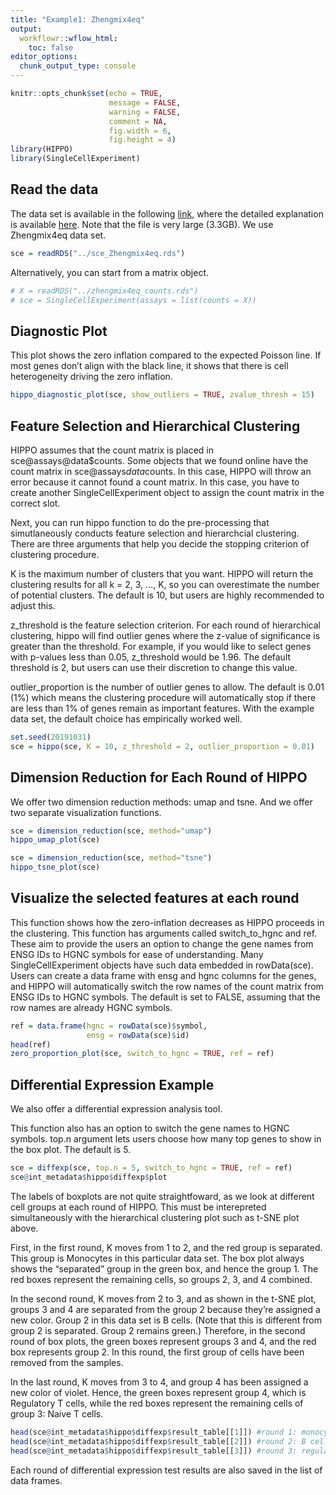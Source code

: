 ```yaml
---
title: "Example1: Zhengmix4eq"
output:
  workflowr::wflow_html:
    toc: false
editor_options:
  chunk_output_type: console
---
```

```r
knitr::opts_chunk$set(echo = TRUE,
                      message = FALSE,
                      warning = FALSE,
                      comment = NA,
                      fig.width = 6,
                      fig.height = 4)
library(HIPPO)
library(SingleCellExperiment)
```

## Read the data

The data set is available in the following [link](http://imlspenticton.uzh.ch/robinson_lab/DuoClustering2018/DuoClustering2018.tar.gz), where the detailed explanation is available [here](https://github.com/markrobinsonuzh/scRNAseq_clustering_comparison). Note that the file is very large (3.3GB). We use Zhengmix4eq data set. 

```r
sce = readRDS("../sce_Zhengmix4eq.rds")
```

Alternatively, you can start from a matrix object.

```r
# X = readRDS("../zhengmix4eq_counts.rds")
# sce = SingleCellExperiment(assays = list(counts = X))
```

## Diagnostic Plot

This plot shows the zero inflation compared to the expected Poisson line. If most genes don't align with the black line, it shows that there is cell heterogeneity driving the zero inflation.

```r
hippo_diagnostic_plot(sce, show_outliers = TRUE, zvalue_thresh = 15)
```

## Feature Selection and Hierarchical Clustering

HIPPO assumes that the count matrix is placed in sce@assays@data$counts. Some objects that we found online have the count matrix in sce@assays$data$counts. In this case, HIPPO will throw an error because it cannot found a count matrix. In this case, you have to create another SingleCellExperiment object to assign the count matrix in the correct slot.

Next, you can run hippo function to do the pre-processing that simutlaneously conducts feature selection and hierarchcial clustering. There are three arguments that help you decide the stopping criterion of clustering procedure.

K is the maximum number of clusters that you want. HIPPO will return the clustering results for all k = 2, 3, ..., K, so you can overestimate the number of potential clusters. The default is 10, but users are highly recommended to adjust this.

z_threshold is the feature selection criterion. For each round of hierarchical clustering, hippo will find outlier genes where the z-value of significance is greater than the threshold. For example, if you would like to select genes with p-values less than 0.05, z_threshold would be 1.96. The default threshold is 2, but users can use their discretion to change this value.

outlier_proportion is the number of outlier genes to allow. The default is 0.01 (1%) which means the clustering procedure will automatically stop if there are less than 1% of genes remain as important features. With the example data set, the default choice has empirically worked well.

```r
set.seed(20191031)
sce = hippo(sce, K = 10, z_threshold = 2, outlier_proportion = 0.01)
```

## Dimension Reduction for Each Round of HIPPO

We offer two dimension reduction methods: umap and tsne. And we offer two separate visualization functions.

```r
sce = dimension_reduction(sce, method="umap")
hippo_umap_plot(sce)
```

```r
sce = dimension_reduction(sce, method="tsne")
hippo_tsne_plot(sce)
```

## Visualize the selected features at each round

This function shows how the zero-inflation decreases as HIPPO proceeds in the clustering. This function has arguments called switch_to_hgnc and ref. These aim to provide the users an option to change the gene names from ENSG IDs to HGNC symbols for ease of understanding. Many SingleCellExperiment objects have such data embedded in rowData(sce). Users can create a data frame with ensg and hgnc columns for the genes, and HIPPO will automatically switch the row names of the count matrix from ENSG IDs to HGNC symbols. The default is set to FALSE, assuming that the row names are already HGNC symbols.

```r
ref = data.frame(hgnc = rowData(sce)$symbol,
                 ensg = rowData(sce)$id)
head(ref)
zero_proportion_plot(sce, switch_to_hgnc = TRUE, ref = ref)
```

## Differential Expression Example

We also offer a differential expression analysis tool.

This function also has an option to switch the gene names to HGNC symbols. top.n argument lets users choose how many top genes to show in the box plot. The default is 5.

```r
sce = diffexp(sce, top.n = 5, switch_to_hgnc = TRUE, ref = ref)
sce@int_metadata$hippo$diffexp$plot
```

The labels of boxplots are not quite straightfoward, as we look at different cell groups at each round of HIPPO. This must be interepreted simultaneously with the hierarchical clustering plot such as t-SNE plot above.

First, in the first round, K moves from 1 to 2, and the red group is separated. This group is Monocytes in this particular data set. The box plot always shows the "separated" group in the green box, and hence the group 1. The red boxes represent the remaining cells, so groups 2, 3, and 4 combined.

In the second round, K moves from 2 to 3, and as shown in the t-SNE plot, groups 3 and 4 are separated from the group 2 because they're assigned a new color. Group 2 in this data set is B cells. (Note that this is different from group 2 is separated. Group 2 remains green.) Therefore, in the second round of box plots, the green boxes represent groups 3 and 4, and the red box represents group 2. In this round, the first group of cells have been removed from the samples.

In the last round, K moves from 3 to 4, and group 4 has been assigned a new color of violet. Hence, the green boxes represent group 4, which is Regulatory T cells, while the red boxes represent the remaining cells of group 3: Naive T cells.

```r
head(sce@int_metadata$hippo$diffexp$result_table[[1]]) #round 1: monocytes
head(sce@int_metadata$hippo$diffexp$result_table[[2]]) #round 2: B cells
head(sce@int_metadata$hippo$diffexp$result_table[[3]]) #round 3: regulatory T cells
```

Each round of differential expression test results are also saved in the list of data frames.


